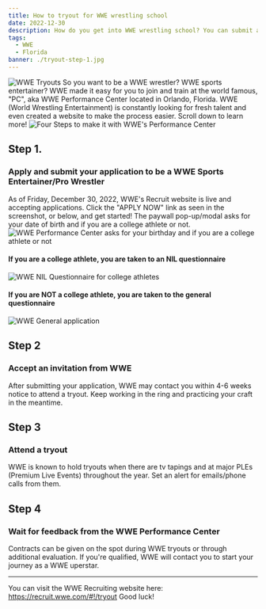 ```yaml
---
title: How to tryout for WWE wrestling school
date: 2022-12-30
description: How do you get into WWE wrestling school? You can submit an application today on the WWE Recruit website. 
tags:
  - WWE
  - Florida
banner: ./tryout-step-1.jpg
---
```

![WWE Tryouts](./tryout-step-1.jpg)
So you want to be a WWE wrestler? WWE sports entertainer? WWE made it easy for you to join and train at the world famous, "PC", aka WWE Performance Center located in Orlando, Florida. WWE (World Wrestling Entertainment) is constantly looking for fresh talent and even created a website to make the process easier. Scroll down to learn more!
![Four Steps to make it with WWE's Performance Center](./4-steps-to-make-it-to-wwe.png)

## Step 1. 
### Apply and submit your application to be a WWE Sports Entertainer/Pro Wrestler
As of Friday, December 30, 2022, WWE's Recruit website is live and accepting applications. Click the "APPLY NOW" link as seen in the screenshot, or below, and get started! The paywall pop-up/modal asks for your date of birth and if you are a college athlete or not.
![WWE Performance Center asks for your birthday and if you are a college athlete or not](./wwe-paywall.png)

#### If you are a college athlete, you are taken to an NIL questionnaire
![WWE NIL Questionnaire for college athletes](./wwe-nil.png)

#### If you are NOT a college athlete, you are taken to the general questionnaire
![WWE General application](./wwe-general.png)

## Step 2
### Accept an invitation from WWE
After submitting your application, WWE may contact you within 4-6 weeks notice to attend a tryout. Keep working in the ring and practicing your craft in the meantime.

## Step 3
### Attend a tryout
WWE is known to hold tryouts when there are tv tapings and at major PLEs (Premium Live Events) throughout the year. Set an alert for emails/phone calls from them.

## Step 4
### Wait for feedback from the WWE Performance Center
Contracts can be given on the spot during WWE tryouts or through additional evaluation. If you're qualified, WWE will contact you to start your journey as a WWE uperstar.

---

You can visit the WWE Recruiting website here: https://recruit.wwe.com/#!/tryout
Good luck!
